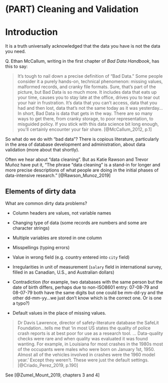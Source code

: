 # (PART) Cleaning and Validation {-} 

# Introduction {#cleaning_intro}

It is a truth universally acknowledged that the data you have is not the data you need.

Q. Ethan McCallum, writing in the first chapter of _Bad Data Handbook_, has this to say: 

> It’s tough to nail down a precise definition of “Bad Data.” Some people consider it a
purely hands-on, technical phenomenon: missing values, malformed records, and cranky
file formats. Sure, that’s part of the picture, but Bad Data is so much more. It includes
data that eats up your time, causes you to stay late at the office, drives you to tear out
your hair in frustration. It’s data that you can’t access, data that you had and then lost,
data that’s not the same today as it was yesterday…
In short, Bad Data is data that gets in the way. There are so many ways to get there, from
cranky storage, to poor representation, to misguided policy. If you stick with this data
science bit long enough, you’ll certainly encounter your fair share.
> [@McCallum_2012, p.1]


So what do we do with "bad data"? There is copious literature, particularly in the area of database development and administration, about data validation (more about that shortly). 

Often we hear about "data cleaning". But as Katie Rawson and Trevor Muñoz have put it, "The phrase “data cleaning” is a stand-in for longer and more precise descriptions of what people are doing in the initial phases of data-intensive research." [@Rawson_Munoz_2019]


## Elements of dirty data

What are common dirty data problems?

* Column headers are values, not variable names

* Changing type of data (some records are numbers and some are character strings)

* Multiple variables are stored in one column 

* Misspellings (typing errors)

* Value in wrong field (e.g. country entered into `city` field)

* Irregularities in unit of measurement (`salary` field in international survey, filled in as Canadian, U.S., and Australian dollars)

* Contradiction (for example, two databases with the same person but the date of birth differs, perhaps due to non-ISO8601 entry: 07-08-79 and 08-07-79 both have the same digits but one could be mm-dd-yy and the other dd-mm-yy...we just don't know which is the correct one. Or is one a typo?)

* Default values in the place of missing values.

> Dr Davis Lawrence, director of safety-literature database the SafeLit Foundation...tells me that 'in most US states the quality of police crash reports is at best poor for use as a research tool. ... Data-quality checks were rare and when quality was evaluated it was found wanting. For example, in Louisiana for most crashes in the 1980s most of the occupants were males who were born on January 1st, 1950. Almost all of the vehicles involved in crashes were the 1960 model year.' Except they weren't. These were just the default settings. [@Criado_Perez_2019, p.190]


See [@Zumel_Mount_2019, chapters 3 and 4]

